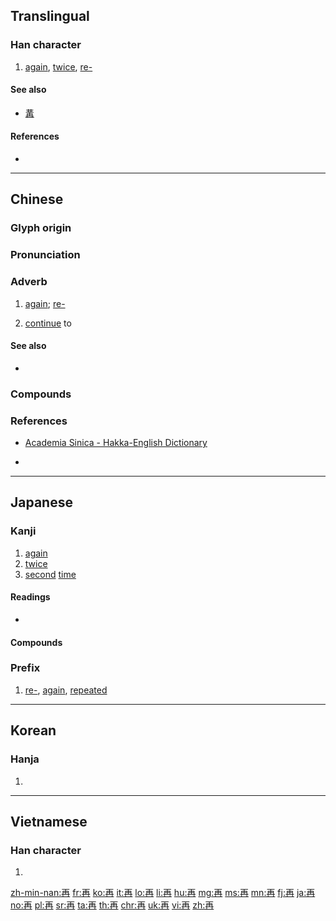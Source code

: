 ==Translingual==
{{stroke order|strokes=6}}

===Han character===
{{Han char|rn=13|rad=冂|as=04|sn=6|four=10447|canj=MGB|ids=⿱一冉}}

# [[again]], [[twice]], [[re-]]

====See also====
* {{l|mul|爯}} [[冓]] <!-- graphically similar -->

====References====
* {{Han ref|kx=0129.080|dkj=01524|dj=0290.040|hdz=10018.010|uh=518D|ud=20877|bh=A641|bd=42561}}

----

==Chinese==
{{zh-forms}}

===Glyph origin===
{{Han etym}}

===Pronunciation===
{{zh-pron
|m=zài
|c=zoi3
|h=pfs=chai;hpy=zai4
|mn=chài
|w=
|mc=y
|oc=y
|ma=y
|cat=adv
}}

===Adverb===
{{zh-adv}}

# [[again]]; [[re-]]
#: {{zh-x|再 玩|play again}}
#: {{zh-x|再 逢|meet again}}
# [[continue]] to

====See also====
* {{sense|again}} {{zh-l|又}}

===Compounds===
{{zh-der|再版|再不|再不然|再出口|再次|再度|再犯|再會|再婚|再加上|再嫁|再見|再教育|再醮|再接再厲|再進口|再起|再確認|再三|再審|再生|再生產|再生父母|再世|再衰三竭|再說|再現|再也|再造|再則|再者}}

===References===
* {{qualifier|Hakka}} [http://minhakka.ling.sinica.edu.tw/bkg/hakyin/search.php?DETAIL=1&LIMIT=id=46627&dbname=su_tian_1&graph=2 Academia Sinica - Hakka-English Dictionary]
* {{qualifier|Hakka}} {{R:hak:Lau 1997}}

{{zh-cat|Beginning}}

----

==Japanese==

===Kanji===
{{ja-kanji|grade=5|rs=冂04}}

# [[again]]
# [[twice]]
# [[second]] [[time]]

====Readings====
* {{ja-readings|goon=[[さい]] (sai)|kanon=[[さい]] (sai)|kanyoon=[[さ]] (sa)|kun=[[ふたたび]] ([[再び]], [[futatabi]])}}

====Compounds====
{{der5
| {{ja-l|再演}}
| {{ja-l|再会}}
| {{ja-l|再開}}
| {{ja-l|再帰}}
| {{ja-l|再起}}
| {{ja-l|再建}}
| {{ja-l|再現}}
| {{ja-l|再考}}
| {{ja-l|再婚}}
| {{ja-l|再生}}
| {{ja-l|再選}}
| {{ja-l|再度}}
| {{ja-l|再燃}}
| {{ja-l|再発見}}
| {{ja-l|再犯}}
| {{ja-l|再版}}
| {{ja-l|再編}}
| {{ja-l|再来}}
| {{ja-l|一再}}
| {{ja-l|再々}}, {{ja-l|再再}}
| {{ja-l|再案}}
| {{ja-l|再委託}}
| {{ja-l|再映}}
| {{ja-l|再縁}}
| {{ja-l|再下付}}
| {{ja-l|再加工}}
| {{ja-l|再開発}}
| {{ja-l|再確認}}
| {{ja-l|再議}}
| {{ja-l|再挙}}
| {{ja-l|再協議}}
| {{ja-l|再教育}}
| {{ja-l|再興}}
| {{ja-l|再勤}}
| {{ja-l|再禁止}}
| {{ja-l|再吟味}}
| {{ja-l|再軍備}}
| {{ja-l|再建}}
| {{ja-l|再検査}}
| {{ja-l|再検討}}
| {{ja-l|再交付}}
| {{ja-l|再工事}}
| {{ja-l|再抗弁}}
| {{ja-l|再校}}
| {{ja-l|再構成}}
| {{ja-l|再構築}}
| {{ja-l|再降臨}}
| {{ja-l|再告}}
| {{ja-l|再国営化}}
| {{ja-l|再国有化}}
| {{ja-l|再三}}
| {{ja-l|再思}}
| {{ja-l|再試験}}
| {{ja-l|再試行}}
| {{ja-l|再試合}}
| {{ja-l|再受浸}}
| {{ja-l|再就職支援}}
| {{ja-l|再十両}}
| {{ja-l|再従兄}}
| {{ja-l|再従弟}}
| {{ja-l|再出}}
| {{ja-l|再出場}}
| {{ja-l|再出発}}
| {{ja-l|再循環}}
| {{ja-l|再処理}}
| {{ja-l|再勝}}
| {{ja-l|再上映}}
| {{ja-l|再審}}
| {{ja-l|再浸礼}}
| {{ja-l|再尋問}}
| {{ja-l|再征}}
| {{ja-l|再生産}}
| {{ja-l|再製}}
| {{ja-l|再設}}
| {{ja-l|再説}}
| {{ja-l|再戦}}
| {{ja-l|再洗礼}}
| {{ja-l|再組織}}
| {{ja-l|再創造}}
| {{ja-l|再送}}
| {{ja-l|再注}}
| {{ja-l|再鋳}}
| {{ja-l|再調}}
| {{ja-l|再調整}}
| {{ja-l|再定義}}
| {{ja-l|再提案}}
| {{ja-l|再訂}}
| {{ja-l|再転}}
| {{ja-l|再度}}
| {{ja-l|再投稿}}
| {{ja-l|再投資}}
| {{ja-l|再投票}}
| {{ja-l|再読}}
| {{ja-l|再突入}}
| {{ja-l|再入学}}
| {{ja-l|再入国}}
| {{ja-l|再入幕}}
| {{ja-l|再任}}
| {{ja-l|再認識}}
| {{ja-l|再拝}}
| {{ja-l|再敗}}
| {{ja-l|再配置}}
| {{ja-l|再配布}}
| {{ja-l|再配分}}
| {{ja-l|再発}}
| {{ja-l|再発行}}
| {{ja-l|再発足}}
| {{ja-l|再販}}
| {{ja-l|再評価}}
| {{ja-l|再浮上}}
| {{ja-l|再武装}}
| {{ja-l|再封鎖}}
| {{ja-l|再服役}}
| {{ja-l|再分配}}
| {{ja-l|再変}}
| {{ja-l|再保険}}
| {{ja-l|再放送}}
| {{ja-l|再訪}}
| {{ja-l|再輸出}}
| {{ja-l|再輸入}}
| {{ja-l|再遊}}
| {{ja-l|再来月}}
| {{ja-l|再来週}}
| {{ja-l|再来年}}
| {{ja-l|再利用}}
| {{ja-l|再臨}}
| {{ja-l|再録}}
}}

===Prefix===
{{ja-pos|prefix|さい}}
# [[re-]], [[again]], [[repeated]]

----

==Korean==

===Hanja===
{{ko-hanja|hangeul=[[재]]|rv=jae|mr=chae}}

# {{defn|lang=ko|sort=冂04}}

----

==Vietnamese==

===Han character===
{{vi-hantu|[[tái]], [[táy]], [[tải]]|rs=冂04}}

# {{defn|lang=vi|sort=冂04}}

[[zh-min-nan:再]]
[[fr:再]]
[[ko:再]]
[[it:再]]
[[lo:再]]
[[li:再]]
[[hu:再]]
[[mg:再]]
[[ms:再]]
[[mn:再]]
[[fj:再]]
[[ja:再]]
[[no:再]]
[[pl:再]]
[[sr:再]]
[[ta:再]]
[[th:再]]
[[chr:再]]
[[uk:再]]
[[vi:再]]
[[zh:再]]